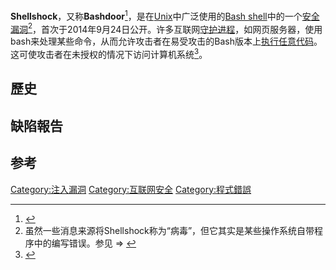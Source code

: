 {{noteTA
|G1=IT
}}
{{Infobox bug
| name = Shellshock
| image = Shellshock-bug.png
| image_size = 180px
| caption = 
| CVE = {{CVE|2014-6271}},<br/>{{CVE|2014-6277}},<br/> {{CVE|2014-6278}},<br/> {{CVE|2014-7169}},<br/> {{CVE|2014-7186}},<br/> {{CVE|2014-7187}}
| discovered = {{Start date and age|2014|9|12|df=yes}}
| patched = {{Start date and age|2014|9|24|df=yes}}
| discoverer = Stéphane Chazelas
| affected software = [[Bash|Bash]] (1.0.3–4.3)
| website =
}}
'''Shellshock'''，又称'''Bashdoor'''<ref name="NYT-20140925-NP">{{cite news |last=Perlroth |first=Nicole |title=Security Experts Expect ‘Shellshock’ Software Bug in Bash to Be Significant |url=http://www.nytimes.com/2014/09/26/technology/security-experts-expect-shellshock-software-bug-to-be-significant.html |date=25 September 2014 |work=[[纽约时报|New York Times]] |accessdate=25 September 2014 |archive-date=2014-10-06 |archive-url=https://web.archive.org/web/20141006124701/http://www.nytimes.com/2014/09/26/technology/security-experts-expect-shellshock-software-bug-to-be-significant.html |dead-url=no }}</ref>，是在[[Unix|Unix]]中广泛使用的[[Bash|Bash shell]]中的一个[[安全漏洞|安全漏洞]]<ref name="TSM-20140927">虽然一些消息来源将Shellshock称为“病毒”，但它其实是某些操作系统自带程序中的编写错误。参见 => {{cite web |author=Staff |title=What does the "Shellshock" bug affect? |url=http://www.thesafemac.com/what-does-the-shellshock-bug-affect/ |date=25 September 2014 |work=The Safe Mac |accessdate=27 September 2014 |archive-date=2014-09-29 |archive-url=https://web.archive.org/web/20140929053202/http://www.thesafemac.com/what-does-the-shellshock-bug-affect/ |dead-url=yes }}</ref>，首次于2014年9月24日公开。许多互联网[[守护进程|守护进程]]，如网页服务器，使用bash来处理某些命令，从而允许攻击者在易受攻击的Bash版本上[[任意代码执行|执行任意代码]]。这可使攻击者在未授权的情况下访问计算机系统<ref name="ZDN-20140929">{{cite web |last=Seltzer |first=Larry |title=Shellshock makes Heartbleed look insignificant |url=http://www.zdnet.com/shellshock-makes-heartbleed-look-insignificant-7000034143/ |date=29 September 2014 |work=[[ZD_Net|ZD Net]] |accessdate=29 September 2014 |archive-date=2016-05-14 |archive-url=https://web.archive.org/web/20160514191755/http://www.zdnet.com/article/hackers-jump-on-the-shellshock-bash-bandwagon/ |dead-url=no }}</ref>。

==歷史==
==缺陷報告==

== 参考 ==
{{reflist|30em}}

{{Portal bar|互联网}}

{{Hacking}}

[[Category:注入漏洞|Category:注入漏洞]]
[[Category:互联网安全|Category:互联网安全]]
[[Category:程式錯誤|Category:程式錯誤]]